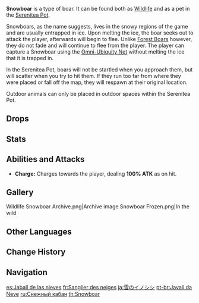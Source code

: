 {{Furnishing Infobox
|id             = 369112
|image          = Wildlife Snowboar Icon.png
|category       = Animal
|subcategory    = Outdoor Creature
|quality        = 3
|adeptal_energy = 100
|load           = 500
|reduced_load   = 500
|description    = A forest boar that makes its home in cold climates, with thicker fur than its warmer climate cousins.<br />According to scientists, although the cold, frosty conditions of its habitat required a stubborn ability to survive, it also provided an environment without any natural predators, allowing Snowboars to multiply in number unhindered. Legends say that Snowboars can live for an incredibly long time, even allowing it to grow abnormally large during such a long battle for survival. As adventurers explore deeper into Dragonspine, they seem to rediscover this species that was previously thought extinct.<br />In the more temperate climate of the Realm Within, the fur of the Snowboars are so thick that they will get too hot after light physical exertion.
|lbType         = Wildlife
|lbFamily       = Beasts
|lbGroup        = Boars
|source1        = Omni-Ubiquity Net
}}
{{Description|A forest boar that makes its home in cold climates, with thicker fur than its warmer climate cousins.<br />According to scientists, although the cold, frosty conditions of its habitat required a stubborn ability to survive, it also provided an environment without any natural predators, allowing Snowboars to multiply in number unhindered. Legends say that Snowboars can live for an incredibly long time, even allowing it to grow abnormally large during such a long battle for survival.<br />People believed this species of boar to have gone extinct long ago, but as adventurers explore deeper into [[Dragonspine]], they seem to have made a new ecological discovery...|[[Archive]] Description}}
'''Snowboar''' is a type of boar. It can be found both as [[Wildlife]] and as a pet in the [[Serenitea Pot]].

Snowboars, as the name suggests, lives in the snowy regions of the game and are usually entrapped in ice. Upon melting the ice, the boar seeks out to attack the player, afterwards will begin to flee. Unlike [[Forest Boar]]s however, they do not fade and will continue to flee from the player. The player can capture a Snowboar using the [[Omni-Ubiquity Net]] without melting the ice that it is trapped in.

In the Serenitea Pot, boars will not be startled when you approach them, but will scatter when you try to hit them. If they run too far from where they were placed or fall off the map, they will respawn at their original location.

Outdoor animals can only be placed in outdoor spaces within the Serenitea Pot.

==Drops==
{{Card|Chilled Meat|2}}

==Stats==
{{Enemy Stats
|resglobal = 0%
|hp_ratio  = 0.2
|hp_type   = wildlife
|atk_ratio = 1
|no_def    = 1
}}

==Abilities and Attacks==
* '''Charge:''' Charges towards the player, dealing '''100% ATK''' as {{Color|Physical DMG}} on hit.

==Gallery==
<gallery>
Wildlife Snowboar Archive.png|Archive image
Snowboar Frozen.png|In the wild
</gallery>

==Other Languages==
{{Other Languages
|en      = Snowboar
|zhs     = 雪猪
|zhs_rm  = Xuězhū
|zht     = 雪豬
|zht_rm  = Xuězhū
|zh_tl   = Snow Boar
|ja      = 雪のイノシシ
|ja_rm   = Yuki no Inoshishi
|ja_tl   = Snow Wild Boar
|ko      = 설산 멧돼지
|ko_rm   = Seolsan Metdwaeji
|ko_tl   = Snow Mountain Wild Boar
|es      = Jabalí de las nieves
|es_tl   = Snow Boar
|fr      = Sanglier des neiges
|fr_tl   = Snow Boar
|ru      = Снежный кабан
|ru_tl   = Snow Boar
|th      = Snowboar
|vi      = Heo Tuyết
|vi_tl   = Snow Boar
|de      = Schneeschwein
|de_tl   = Snow Swine
|id      = Snowboar
|pt      = Javali da Neve
|pt_tl   = 
|tr      = Kar Domuzu
|tr_tl   = 
|it      = Cinghiale delle nevi
|it_tl   = 
}}

==Change History==
{{Change History|1.2}}

==Navigation==
{{Wildlife Navbox|state=collapsed}}
{{Furnishing Navbox/Living|Animal}}

[[es:Jabalí de las nieves]]
[[fr:Sanglier des neiges]]
[[ja:雪のイノシシ]]
[[pt-br:Javali da Neve]]
[[ru:Снежный кабан]]
[[th:Snowboar]]